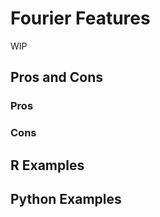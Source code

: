 # Fourier Features {#sec-time-series-fourier}

WIP

## Pros and Cons

### Pros

### Cons

## R Examples

## Python Examples

